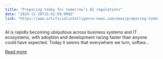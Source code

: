 ```yaml
---
title: "Preparing today for tomorrow’s AI regulations"
date: "2024-11-20T15:41:58.000Z"
link: "https://www.artificialintelligence-news.com/news/preparing-today-for-tomorrows-ai-regulations/?utm_source=rss&utm_medium=rss&utm_campaign=preparing-today-for-tomorrows-ai-regulations"
---
```


AI is rapidly becoming ubiquitous across business systems and IT ecosystems, with adoption and development racing faster than anyone could have expected. Today it seems that everywhere we turn, softwa...

[Read more](https://www.artificialintelligence-news.com/news/preparing-today-for-tomorrows-ai-regulations/?utm_source=rss&utm_medium=rss&utm_campaign=preparing-today-for-tomorrows-ai-regulations)
